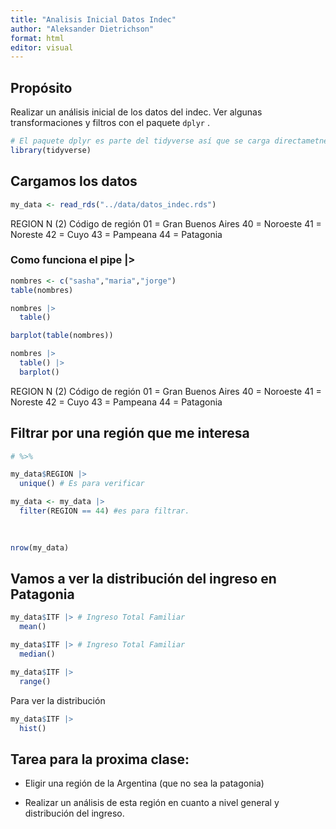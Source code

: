 ```yaml
---
title: "Analisis Inicial Datos Indec"
author: "Aleksander Dietrichson"
format: html
editor: visual
---
```


## Propósito

Realizar un análisis inicial de los datos del indec. Ver algunas transformaciones y filtros con el paquete `dplyr` .

```r
# El paquete dplyr es parte del tidyverse así que se carga directametne junto con todo
library(tidyverse)
```

## Cargamos los datos

```r
my_data <- read_rds("../data/datos_indec.rds")
```

REGION N (2) Código de región 01 = Gran Buenos Aires 40 = Noroeste 41 = Noreste 42 = Cuyo 43 = Pampeana 44 = Patagonia

### Como funciona el pipe \|\>

```r
nombres <- c("sasha","maria","jorge")
table(nombres)
```

```r
nombres |>
  table()
```

```r
barplot(table(nombres))

nombres |> 
  table() |> 
  barplot()
```

REGION N (2) Código de región 01 = Gran Buenos Aires 40 = Noroeste 41 = Noreste 42 = Cuyo 43 = Pampeana 44 = Patagonia

## Filtrar por una región que me interesa

```r
# %>% 

my_data$REGION |> 
  unique() # Es para verificar

my_data <- my_data |>
  filter(REGION == 44) #es para filtrar.
  
  
```

```r
nrow(my_data)
```

## Vamos a ver la distribución del ingreso en Patagonia

```r
my_data$ITF |> # Ingreso Total Familiar
  mean()
```

```r
my_data$ITF |> # Ingreso Total Familiar
  median()
```

```r
my_data$ITF |> 
  range()
```

Para ver la distribución

```r
my_data$ITF |> 
  hist()
```

## Tarea para la proxima clase:

-   Eligir una región de la Argentina (que no sea la patagonia)

-   Realizar un análisis de esta región en cuanto a nivel general y distribución del ingreso.
